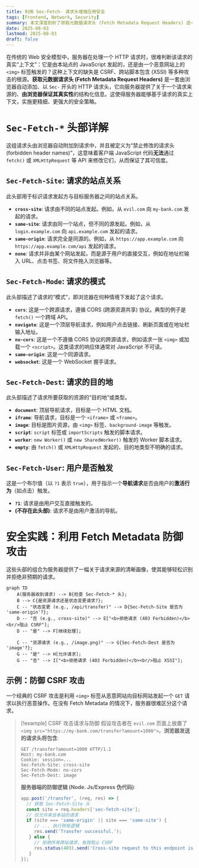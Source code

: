 ```yaml
---
title: 利用 Sec-Fetch- 请求头增强应用安全
tags: [Frontend, Network, Security]
summary: 本文深度剖析了获取元数据请求头 (Fetch Metadata Request Headers) 这一现代浏览器安全机制。内容系统性地阐述了 Sec-Fetch-Site, Sec-Fetch-Mode, Sec-Fetch-Dest, Sec-Fetch-User 等核心头部，并结合流程图与服务端代码示例，展示了如何利用这些由浏览器保证真实性的上下文信息，来构建针对 CSRF、XSSI 等跨站威胁的纵深防御体系。
date: 2025-08-03
lastmod: 2025-08-03
draft: false
---
```

在传统的 Web 安全模型中，服务器在处理一个 HTTP 请求时，很难判断该请求的真实“上下文”：它是由本站点的 JavaScript 发起的，还是由一个恶意网站上的 `<img>` 标签触发的？这种上下文的缺失是 CSRF、跨站脚本包含 (XSSI) 等多种攻击的根源。**获取元数据请求头 (Fetch Metadata Request Headers)** 是一套由浏览器自动添加、以 `Sec-` 开头的 HTTP 请求头，它向服务器提供了关于一个请求来源的、**由浏览器保证其真实性**的结构化信息。这使得服务器能够基于请求的真实上下文，实施更精细、更强大的安全策略。

# `Sec-Fetch-*` 头部详解

这组请求头由浏览器自动附加到请求中，并且被定义为“禁止修改的请求头 (forbidden header names)”，这意味着客户端 JavaScript 代码**无法**通过 `fetch()` 或 `XMLHttpRequest` 等 API 来修改它们，从而保证了其可信度。

## `Sec-Fetch-Site`: 请求的站点关系

此头部用于标识请求发起方与目标服务器之间的站点关系。

- **`cross-site`**: 请求由不同的站点发起。例如，从 `evil.com` 向 `my-bank.com` 发起的请求。
- **`same-site`**: 请求由同一个站点，但不同的源发起。例如，从 `login.example.com` 向 `api.example.com` 发起的请求。
- **`same-origin`**: 请求完全是同源的。例如，从 `https://app.example.com` 向 `https://app.example.com/api` 发起的请求。
- **`none`**: 请求并非由某个网站发起，而是源于用户的直接交互，例如在地址栏输入 URL、点击书签、将文件拖入浏览器等。

## `Sec-Fetch-Mode`: 请求的模式

此头部描述了请求的“模式”，即浏览器在何种情境下发起了这个请求。

- **`cors`**: 这是一个跨源请求，遵循 CORS (跨源资源共享) 协议。典型的例子是 `fetch()` 一个跨域 API。
- **`navigate`**: 这是一个顶层导航请求，例如用户点击链接、刷新页面或在地址栏输入地址。
- **`no-cors`**: 这是一个不遵循 CORS 协议的跨源请求，例如请求一张 `<img>` 或加载一个 `<script>`。这类请求的响应体通常对 JavaScript 不可读。
- **`same-origin`**: 这是一个同源请求。
- **`websocket`**: 这是一个 WebSocket 握手请求。

## `Sec-Fetch-Dest`: 请求的目的地

此头部描述了请求所要获取的资源的“目的地”或类型。

- **`document`**: 顶层导航请求，目标是一个 HTML 文档。
- **`iframe`**: 导航请求，目标是一个 `<iframe>` 或 `<frame>`。
- **`image`**: 目标是图片资源，由 `<img>` 标签、`background-image` 等触发。
- **`script`**: `script` 标签或 `importScripts` 触发的脚本请求。
- **`worker`**: `new Worker()` 或 `new SharedWorker()` 触发的 Worker 脚本请求。
- **`empty`**: 由 `fetch()` 或 `XMLHttpRequest` 发起的、目的地类型不明确的请求。

## `Sec-Fetch-User`: 用户是否触发

这是一个布尔值（以 `?1` 表示 `true`），用于指示一个**导航请求**是否由用户的**激活行为**（如点击）触发。

- **`?1`**: 请求是由用户交互直接触发的。
- **(不存在此头部)**: 请求不是由用户激活的导航。

# 安全实践：利用 Fetch Metadata 防御攻击

这些头部的组合为服务器提供了一幅关于请求来源的清晰画像，使其能够轻松识别并拒绝非预期的请求。

```mermaid
graph TD
    A(服务器收到请求) --> B{检查 Sec-Fetch-* 头};
    B --> C{是资源请求还是状态变更请求?};
    C -- "状态变更 (e.g., /api/transfer)" --> D{Sec-Fetch-Site 是否为 'same-origin'?};
    D -- "否 (e.g., cross-site)" --> E["<b>拒绝请求 (403 Forbidden)</b><br/>阻止 CSRF"];
    D -- "是" --> F[继续处理];

    C -- "资源请求 (e.g., /image.png)" --> G{Sec-Fetch-Dest 是否为 'image'?};
    G -- "是" --> H[允许请求];
    G -- "否" --> I["<b>拒绝请求 (403 Forbidden)</b><br/>阻止 XSSI"];
```

## 示例：防御 CSRF 攻击

一个经典的 CSRF 攻击是利用 `<img>` 标签从恶意网站向目标网站发起一个 `GET` 请求以执行恶意操作。在没有 Fetch Metadata 的情况下，服务器很难区分这个请求。

> [!example] CSRF 攻击请求与防御
> 假设攻击者在 `evil.com` 页面上放置了 `<img src="https://my-bank.com/transfer?amount=1000">`。**浏览器发送的请求头将包含**:
> ```http
> GET /transfer?amount=1000 HTTP/1.1
> Host: my-bank.com
> Cookie: session=...
> Sec-Fetch-Site: cross-site
> Sec-Fetch-Mode: no-cors
> Sec-Fetch-Dest: image
> ```
> **服务器端的防御逻辑 (Node. Js/Express 伪代码)**:
> ```js
> app.post('/transfer', (req, res) => {
>   // 获取 Sec-Fetch-Site 头
>   const site = req.headers['sec-fetch-site'];
>   // 仅允许来自本站的请求 
>   if (site === 'same-origin' || site === 'same-site') {
>      // ... 执行转账逻辑 
>      res.send('Transfer successful.'); 
>    } else { 
>      // 拒绝所有跨站请求，有效阻止 CSRF 
>      res.status(403).send('Cross-site request to this endpoint is forbidden.'); 
>    }
> });
> ```

